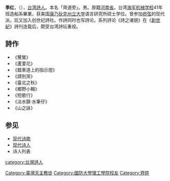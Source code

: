 '''季红'''，（{{bd|1927年||2007年|12月25日}}），[[台湾|台湾]][[詩人|詩人]]。本名「齊道旁」。男。原籍[[河南省|河南省]]。台湾[[海军机械学校|海军机械学校]]41年班造船系畢業，获美国[[康乃狄克州立大学|康乃狄克州立大学]]语言研究所硕士学位。曾参加[[瘂弦|瘂弦]]的现代派，后又加入创世纪詩社。作詩同时也写詩论。系列詩论《詩之诸貌》在《[[創世紀|創世紀]]》詩刊连载后，颇受台湾詩坛重视。

==詩作==
*《鷺鷥》
*《蘆葦花》
*《錯車道上的指示燈》
*《請別哭》
*《臺北之秋》
*《鄉野小輯》
*《短歌行》
*《淡水鎮‧水筆仔》
*《山之詠》

==参见==
*[[现代诗歌|现代诗歌]]
*[[现代诗人|现代诗人]]
*诗人列表

{{DEFAULTSORT:J}}
[[category:台灣詩人|category:台灣詩人]]
[[Category:臺灣天主教徒|Category:臺灣天主教徒]]
[[Category:國防大學理工學院校友|Category:國防大學理工學院校友]]
[[Category:齊姓|Category:齊姓]]
{{TW-writer-stub}}

{{wikisource}}